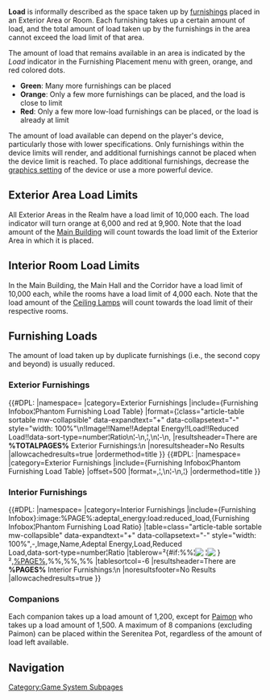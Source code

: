 {{DISPLAYTITLE:Load}}
{{SereniteaPotTabs}}

'''Load''' is informally described as the space taken up by [[furnishings]] placed in an Exterior Area or Room. Each furnishing takes up a certain amount of load, and the total amount of load taken up by the furnishings in the area cannot exceed the load limit of that area.

The amount of load that remains available in an area is indicated by the ''Load'' indicator in the Furnishing Placement menu with green, orange, and red colored dots.
*'''Green''': Many more furnishings can be placed
*'''Orange''': Only a few more furnishings can be placed, and the load is close to limit
*'''Red''': Only a few more low-load furnishings can be placed, or the load is already at limit

The amount of load available can depend on the player's device, particularly those with lower specifications. Only furnishings within the device limits will render, and additional furnishings cannot be placed when the device limit is reached. To place additional furnishings, decrease the [[Settings#Graphics|graphics setting]] of the device or use a more powerful device.

==Exterior Area Load Limits==
{{See also|Category:Serenitea Pot Locations}}
All Exterior Areas in the Realm have a load limit of 10,000 each. The load indicator will turn orange at 6,000 and red at 9,900. Note that the load amount of the [[:Category:Main Building|Main Building]] will count towards the load limit of the Exterior Area in which it is placed.

==Interior Room Load Limits==
{{See also|Category:Main Building Mansion}}
In the Main Building, the Main Hall and the Corridor have a load limit of 10,000 each, while the rooms have a load limit of 4,000 each. Note that the load amount of the [[:Category:Decoration Ceiling Lamp|Ceiling Lamps]] will count towards the load limit of their respective rooms.

==Furnishing Loads==
The amount of load taken up by duplicate furnishings (i.e., the second copy and beyond) is usually reduced.

===Exterior Furnishings===
{{See also|Category:Exterior Furnishings}}
{{#DPL:
|namespace=
|category=Exterior Furnishings
|include={Furnishing Infobox¦Phantom Furnishing Load Table}
|format={¦class="article-table sortable mw-collapsible" data-expandtext="+" data-collapsetext="-" style="width: 100%"\n!Image!!Name!!Adeptal Energy!!Load!!Reduced<br />Load!!data-sort-type=number¦Ratio\n¦-\n,¦,\n¦-\n,
|resultsheader=There are '''%TOTALPAGES%''' Exterior Furnishings:\n
|noresultsheader=No Results
|allowcachedresults=true
|ordermethod=title
}}
{{#DPL:
|namespace=
|category=Exterior Furnishings
|include={Furnishing Infobox¦Phantom Furnishing Load Table}
|offset=500
|format=,¦,\n¦-\n,¦}
|ordermethod=title
}}
===Interior Furnishings===
{{See also|Category:Interior Furnishings}}
{{#DPL:
|namespace=
|category=Interior Furnishings
|include={Furnishing Infobox}:image:%PAGE%:adeptal_energy:load:reduced_load,{Furnishing Infobox¦Phantom Furnishing Load Ratio}
|table=class="article-table sortable mw-collapsible" data-expandtext="+" data-collapsetext="-" style="width: 100%",-,Image,Name,Adeptal Energy,Load,Reduced<br />Load,data-sort-type=number¦Ratio
|tablerow=²{#if:%%¦[[File:%%¦45x45px¦link=%PAGE%|&nbsp;]]¦[[File:Item %PAGE%.png¦45x45px¦link=%PAGE%|&nbsp;]]}²,[[%PAGE%]],%%,%%,%%
|tablesortcol=-6
|resultsheader=There are '''%PAGES%''' Interior Furnishings:\n
|noresultsfooter=No Results
|allowcachedresults=true
}}

===Companions===
{{See also|Category:Companion}}
Each companion takes up a load amount of 1,200, except for [[Paimon/Companion|Paimon]] who takes up a load amount of 1,500. A maximum of 8 companions (excluding Paimon) can be placed within the Serenitea Pot, regardless of the amount of load left available.

==Navigation==
{{Game Systems Navbox|Other}}
[[Category:Game System Subpages]]
